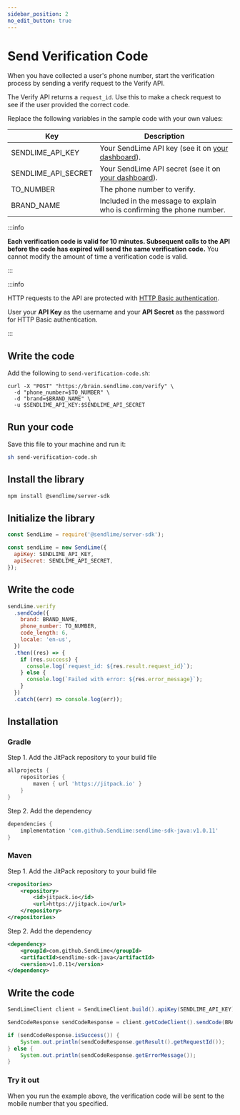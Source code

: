 ```yaml
---
sidebar_position: 2
no_edit_button: true
---
```



# Send Verification Code

When you have collected a user's phone number, start the verification process by sending a verify request to the Verify API.

The Verify API returns a `request_id`. Use this to make a check request to see if the user provided the correct code.

Replace the following variables in the sample code with your own values:

| Key                 | Description                                          |
|---------------------|------------------------------------------------------|
| SENDLIME_API_KEY    | Your SendLime API key (see it on [your dashboard](https://dashboard.sendlime.com)).    |
| SENDLIME_API_SECRET | Your SendLime API secret (see it on [your dashboard](https://dashboard.sendlime.com)). |
| TO_NUMBER | The phone number to verify.       |
| BRAND_NAME           | Included in the message to explain who is confirming the phone number.     |

:::info

**Each verification code is valid for 10 minutes. Subsequent calls to the API before the code has expired will send the same verification code.** You cannot modify the amount of time a verification code is valid.

:::

<Tabs groupId="programming-lang">
<TabItem value="curl" label="cURL" default>

:::info

HTTP requests to the API are protected with [HTTP Basic authentication](https://en.wikipedia.org/wiki/Basic_access_authentication).

User your **API Key** as the username and your **API Secret** as the password for HTTP Basic authentication.

:::

## Write the code

Add the following to `send-verification-code.sh`:

```shell
curl -X "POST" "https://brain.sendlime.com/verify" \
  -d "phone_number=$TO_NUMBER" \
  -d "brand=$BRAND_NAME" \
  -u $SENDLIME_API_KEY:$SENDLIME_API_SECRET
```

## Run your code

Save this file to your machine and run it:

```bash
sh send-verification-code.sh
```

</TabItem>
<TabItem value="node" label="Node.js">

## Install the library

```bash
npm install @sendlime/server-sdk
```

## Initialize the library

```js
const SendLime = require('@sendlime/server-sdk');

const sendLime = new SendLime({
  apiKey: SENDLIME_API_KEY,
  apiSecret: SENDLIME_API_SECRET,
});
```

## Write the code

```js
sendLime.verify
  .sendCode({
    brand: BRAND_NAME,
    phone_number: TO_NUMBER,
    code_length: 6,
    locale: 'en-us',
  })
  .then((res) => {
    if (res.success) {
      console.log(`request_id: ${res.result.request_id}`);
    } else {
      console.log(`Failed with error: ${res.error_message}`);
    }
  })
  .catch((err) => console.log(err));
```

</TabItem>
<TabItem value="java" label="Java">

## Installation

### Gradle

Step 1. Add the JitPack repository to your build file

```gradle
allprojects {
    repositories {
        maven { url 'https://jitpack.io' }
    }
}
```

Step 2. Add the dependency

```gradle
dependencies {
    implementation 'com.github.SendLime:sendlime-sdk-java:v1.0.11'
}
```

### Maven

Step 1. Add the JitPack repository to your build file

```xml
<repositories>
    <repository>
        <id>jitpack.io</id>
        <url>https://jitpack.io</url>
    </repository>
</repositories>
```

Step 2. Add the dependency

```xml
<dependency>
    <groupId>com.github.SendLime</groupId>
    <artifactId>sendlime-sdk-java</artifactId>
    <version>v1.0.11</version>
</dependency>
```

## Write the code

```java
SendLimeClient client = SendLimeClient.build().apiKey(SENDLIME_API_KEY).apiSecret(SENDLIME_API_SECRET).build();

SendCodeResponse sendCodeResponse = client.getCodeClient().sendCode(BRAND_NAME, TO_NUMBER, "en-us", 6);

if (sendCodeResponse.isSuccess()) {
    System.out.println(sendCodeResponse.getResult().getRequestId());
} else {
    System.out.println(sendCodeResponse.getErrorMessage());
}
```

</TabItem>
</Tabs>

### Try it out

When you run the example above, the verification code will be sent to the mobile number that you specified.
